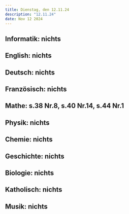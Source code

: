```yaml
---
title: Dienstag, den 12.11.24
description: "12.11.24"
date: Nov 12 2024
---
```


## Informatik: nichts
## English: nichts
## Deutsch: nichts
## Französisch: nichts
## Mathe: s.38 Nr.8, s.40 Nr.14, s.44 Nr.1
## Physik: nichts
## Chemie: nichts
## Geschichte: nichts
## Biologie: nichts
## Katholisch: nichts
## Musik: nichts